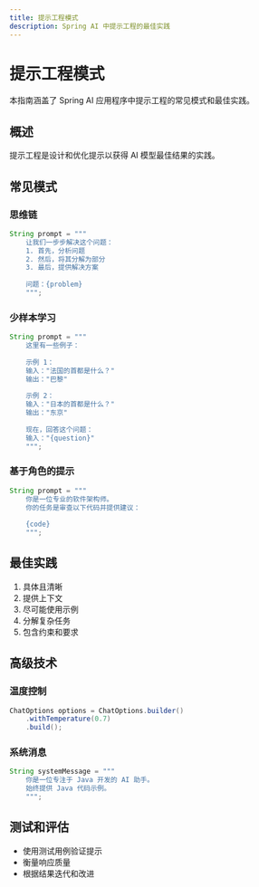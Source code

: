 ```yaml
---
title: 提示工程模式
description: Spring AI 中提示工程的最佳实践
---
```


# 提示工程模式

本指南涵盖了 Spring AI 应用程序中提示工程的常见模式和最佳实践。

## 概述

提示工程是设计和优化提示以获得 AI 模型最佳结果的实践。

## 常见模式

### 思维链

```java
String prompt = """
    让我们一步步解决这个问题：
    1. 首先，分析问题
    2. 然后，将其分解为部分
    3. 最后，提供解决方案
    
    问题：{problem}
    """;
```

### 少样本学习

```java
String prompt = """
    这里有一些例子：
    
    示例 1：
    输入："法国的首都是什么？"
    输出："巴黎"
    
    示例 2：
    输入："日本的首都是什么？"
    输出："东京"
    
    现在，回答这个问题：
    输入："{question}"
    """;
```

### 基于角色的提示

```java
String prompt = """
    你是一位专业的软件架构师。
    你的任务是审查以下代码并提供建议：
    
    {code}
    """;
```

## 最佳实践

1. 具体且清晰
2. 提供上下文
3. 尽可能使用示例
4. 分解复杂任务
5. 包含约束和要求

## 高级技术

### 温度控制

```java
ChatOptions options = ChatOptions.builder()
    .withTemperature(0.7)
    .build();
```

### 系统消息

```java
String systemMessage = """
    你是一位专注于 Java 开发的 AI 助手。
    始终提供 Java 代码示例。
    """;
```

## 测试和评估

- 使用测试用例验证提示
- 衡量响应质量
- 根据结果迭代和改进 